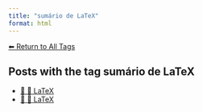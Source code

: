 ```yaml
---
title: "sumário de LaTeX"
format: html
---
```


[⬅ Return to All Tags](../tags.qmd)

## Posts with the tag **sumário de LaTeX**

- [📄 📐 LaTeX](/posts/programacao/latex/index.html)
- [📄 📐 LaTeX](/posts/programming/latex/index.html)
